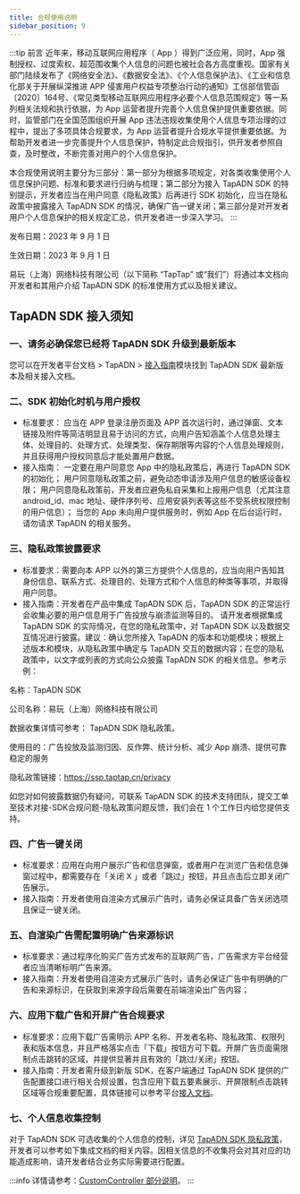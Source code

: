 ```yaml
---
title: 合规使用说明
sidebar_position: 9
---
```



:::tip
前言
近年来，移动互联网应用程序（ App ）得到广泛应用，同时，App 强制授权、过度索权、超范围收集个人信息的问题也被社会各方高度重视。国家有关部门陆续发布了《网络安全法》、《数据安全法》、《个人信息保护法》、《工业和信息化部关于开展纵深推进 APP 侵害用户权益专项整治行动的通知》工信部信管函〔2020〕164号、《常见类型移动互联网应用程序必要个人信息范围规定》等一系列相关法规和执行依据，为 App 运营者提升完善个人信息保护提供重要依据。同时，监管部门在全国范围组织开展 App 违法违规收集使用个人信息专项治理的过程中，提出了多项具体合规要求，为 App 运营者提升合规水平提供重要依据。为帮助开发者进一步完善提升个人信息保护，特制定此合规指引，供开发者参照自查，及时整改，不断完善对用户的个人信息保护。

本合规使用说明主要分为三部分：第一部分为根据多项规定，对各类收集使用个人信息保护问题、标准和要求进行归纳与梳理；第二部分为接入 TapADN SDK 的特别提示，开发者应当在用户同意《隐私政策》后再进行 SDK 初始化，应当在隐私政策中披露接入 TapADN SDK 的情况，确保广告一键关闭；第三部分是对开发者用户个人信息保护的相关规定汇总，供开发者进一步深入学习。
:::

发布日期：2023 年 9 月 1 日

生效日期：2023 年 9 月 1 日

易玩（上海）网络科技有限公司（以下简称 “TapTap” 或“我们”）将通过本文档向开发者和其用户介绍 TapADN SDK 的标准使用方式以及相关建议。


## TapADN SDK 接入须知
### 一、请务必确保您已经将 TapADN SDK 升级到最新版本
您可以在开发者平台文档 > TapADN > [接入指南](/sdk/tap-adn/tds-tapad/)模块找到 TapADN SDK 最新版本及相关接入文档。

### 二、SDK 初始化时机与用户授权
- 标准要求： 应当在 APP 登录注册页面及 APP 首次运行时，通过弹窗、文本链接及附件等简洁明显且易于访问的方式，向用户告知涵盖个人信息处理主体、处理目的、处理方式、处理类型、保存期限等内容的个人信息处理规则，并且获得用户授权同意后才能处置用户数据。
- 接入指南： 一定要在用户同意您 App 中的隐私政策后，再进行 TapADN SDK 的初始化； 用户同意隐私政策之前，避免动态申请涉及用户信息的敏感设备权限； 用户同意隐私政策前，开发者应避免私自采集和上报用户信息（尤其注意 
 android_id、mac 地址、硬件序列号、应用安装列表等这些不受系统权限控制的用户信息）； 当您的 App 未向用户提供服务时，例如 App 在后台运行时，请勿请求 TapADN 的相关服务。

### 三、隐私政策披露要求

- 标准要求：需要向本 APP 以外的第三方提供个人信息的，应当向用户告知其身份信息、联系方式、处理目的、处理方式和个人信息的种类等事项，并取得用户同意。
- 接入指南：开发者在产品中集成 TapADN SDK 后，TapADN SDK 的正常运行会收集必要的用户信息用于广告投放与崩溃监测等目的。 请开发者根据集成 TapADN SDK 的实际情况，在您的隐私政策中，对 TapADN SDK 以及数据交互情况进行披露。建议：确认您所接入 TapADN 的版本和功能模块；根据上述版本和模块，从隐私政策中确定与 TapADN 交互的数据内容；在您的隐私政策中，以文字或列表的方式向公众披露 TapADN SDK 的相关信息。参考示例：

名称：TapADN SDK

公司名称：易玩（上海）网络科技有限公司

数据收集详情可参考： TapADN SDK 隐私政策。

使用目的：广告投放及监测归因、反作弊、统计分析、减少 App 崩溃、提供可靠稳定的服务

隐私政策链接：https://ssp.taptap.cn/privacy

如您对如何披露数据仍有疑问，可联系 TapADN SDK 的技术支持团队，提交工单至技术对接-SDK合规问题-隐私政策问题反馈，我们会在 1 个工作日内给您提供支持。

### 四、广告一键关闭
- 标准要求：应用在向用户展示广告和信息弹窗，或者用户在浏览广告和信息弹窗过程中，都需要存在「关闭 X 」或者「跳过」按钮，并且点击后立即关闭广告展示。
- 接入指南：开发者使用自渲染方式展示广告时，请务必保证具备广告关闭选项且保证一键关闭。

### 五、自渲染广告需配置明确广告来源标识
- 标准要求：通过程序化购买广告方式发布的互联网广告，广告需求方平台经营者应当清晰标明广告来源。
- 接入指南：开发者使用自渲染方式展示广告时，请务必保证广告中有明确的广告和来源标识，在获取到来源字段后需要在前端渲染出广告内容；

### 六、应用下载广告和开屏广告合规要求
- 标准要求：应用下载广告需明示 APP 名称、开发者名称、隐私政策、权限列表和版本信息，并且严格落实点击「下载」按钮方可下载。开屏广告页面需限制点击跳转的区域，并提供显著并且有效的「跳过/关闭」按钮。
- 接入指南：开发者需升级到新版 SDK，在客户端通过 TapADN SDK 提供的广告配置接口进行相关合规设置，包含应用下载五要素展示、开屏限制点击跳转区域等合规重要配置，具体链接可以参考平台[接入文档](/sdk/tap-adn/tds-tapad/)。

### 七、个人信息收集控制
对于 TapADN SDK 可选收集的个人信息的控制，详见 [TapADN SDK 隐私政策](https://ssp.taptap.cn/privacy)，开发者可以参考如下集成文档的相关内容。因相关信息的不收集将会对其对应的功能造成影响，请开发者结合业务实际需要进行配置。

:::info
详情请参考：[CustomController 部分说明](/sdk/tap-adn/tds-tapad/#初始化)。
:::









